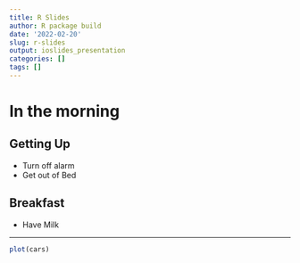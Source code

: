 ```yaml
---
title: R Slides
author: R package build
date: '2022-02-20'
slug: r-slides
output: ioslides_presentation
categories: []
tags: []
---
```


# In the morning

## Getting Up

- Turn off alarm
- Get out of Bed

## Breakfast

- Have Milk

---
```r
plot(cars)
```


